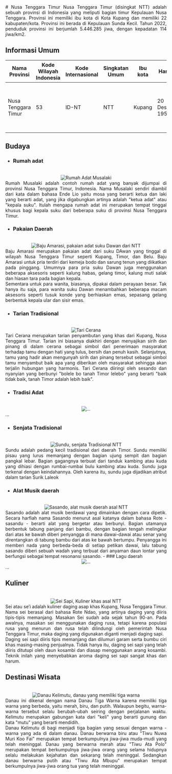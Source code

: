 <div align="justify">
   # Nusa Tenggara Timur
   Nusa Tenggara Timur (disingkat NTT) adalah sebuah provinsi di Indonesia yang meliputi bagian timur Kepulauan Nusa Tenggara. Provinsi ini memiliki ibu kota di Kota Kupang dan memiliki 22 kabupaten/kota. Provinsi ini berada di Kepulauan Sunda Kecil. Tahun 2022, penduduk provinsi ini berjumlah 5.446.285 jiwa, dengan kepadatan 114 jiwa/km2.

   ## Informasi Umum
   |        Nama Provinsi             | Kode Wilayah Indonesia |   Kode Internasional    |  Singkatan Umum   |  Ibu kota      |          Hari Jadi        | Lambang                                                              |
   |----------------------------------|------------------------|-------------------------|-------------------|----------------|---------------------------|----------------------------------------------------------------------|
   |      Nusa Tenggara Timur         |           53           |        ID-NT            |      NTT          |   Kupang       |     20 Desember 1958      | <div align="center"><img alt="Lambang" width="150" src="https://upload.wikimedia.org/wikipedia/commons/thumb/e/e9/Coat_of_Arms_of_East_Nusa_Tenggara_NEW.png/90px-Coat_of_Arms_of_East_Nusa_Tenggara_NEW.png"/></div> |

   ## Budaya

   - ### Rumah adat
   <br/>
   <div align="center"><img alt="Rumah Adat Musalaki" src="https://pariwisataindonesia.id/wp-content/uploads/2020/08/pariwisataindonesia-foto-rumah-musalaki-ntt.jpg"/></div>
   Rumah Musalaki adalah contoh rumah adat yang banyak dijumpai di provinsi Nusa Tenggara Timur, Indonesia. Nama Musalaki sendiri diambil dari kata dalam bahasa Ende Lio yaitu mosa yang berarti ketua dan laki yang berarti adat, yang jika digabungkan artinya adalah "ketua adat" atau "kepala suku". Itulah mengapa rumah adat ini merupakan tempat tinggal khusus bagi kepala suku dari beberapa suku di provinsi Nusa Tenggara Timur. 
  
   - ### Pakaian Daerah
   <br/>
   <div align="center"><img alt="Baju Amarasi, pakaian adat suku Dawan dari NTT" src="https://cdnwpedutorenews.gramedia.net/wp-content/uploads/2023/04/13123028/pakaian-adat-ntt-3.png"/></div>
   Baju Amarasi merupakan pakaian adat dari suku DAwan yang tinggal di wilayah Nusa Tenggara Timur seperti Kupang, Timor, dan Belu. Baju Amarasi untuk pria terdiri dari kemeja bodo dan sarung tenun yang diikatkan pada pinggang. Umumnya para pria suku Dawan juga menggunakan beberapa aksesoris seperti kalung habas, gelang timor, kalung muti salak dan hiasan tara pada bagian kepala.
   <br/>
   Sementara untuk para wanita, biasanya, dipakai dalam perayaan besar. Tak hanya itu saja, para wanita suku Dawan menambahkan beberapa macam aksesoris seperti tusuk konde yang berhiaskan emas, sepasang gelang berbentuk kepala ular dan sisir emas.

   - ### Tarian Tradisional
   <br/>
   <div align="center"><img alt="Tari Cerana" src="https://i0.wp.com/seberkas.com/storage/2023/01/gambar-tari-cerana-saat-pementasan.jpg?resize=750%2C682&ssl=1"/></div>
   Tari Cerana merupakan tarian penyambutan yang khas dari Kupang, Nusa Tenggara Timur. Tarian ini biasanya diakhiri dengan menyajikan sirih dan pinang di dalam cerana sebagai simbol dari penerimaan masyarakat terhadap tamu dengan hati yang tulus, bersih dan penuh kasih. Selanjutnya, tamu yang hadir akan mengunyah sirih dan pinang tersebut sebagai simbol tamu menyambut baik apa yang diberikan oleh masyarakat sehingga akan terjalin hubungan yang harmonis. Tari Cerana diiringi oleh sesando dan nyanyian yang berbunyi "bolele bo tanah Timor lelebo" yang berarti "baik tidak baik, tanah Timor adalah lebih baik".
   
   - ### Tradisi Adat
   <br/>
   <div align="center"><img alt="..." src="..."/></div>
   ...
   
   - ### Senjata Tradisional
   <br/>
   <div align="center"><img alt="Sundu, senjata Tradisional NTT" src="https://www.selasar.com/wp-content/uploads/2020/08/senjata-tradisional-surik-ntt.jpg"/></div>
   Sundu adalah pedang kecil tradisional dari daerah Timor. Sundu memiliki pisau yang lurus memanjang dengan bagian ujung sempit dan bagian pangkal lebar. Bagian gagangnya terbuat dari tanduk kambing atau kuda yang dihiasi dengan rumbai-rumbai bulu kambing atau kuda. Sundu juga terkenal dengan keindahannya. Oleh karena itu, sundu juga dijadikan atribut dalam tarian Surik Laleok
   
   - ### Alat Musik daerah
   <br/>
   <div align="center"><img alt="Sasando, alat musik daerah asal NTT" src="https://upload.wikimedia.org/wikipedia/commons/thumb/c/c5/Basel_Museum_der_Kulturen_Sasando_West_Timor_25102013.jpg/330px-Basel_Museum_der_Kulturen_Sasando_West_Timor_25102013.jpg"/></div>
   Sasando adalah alat musik berdawai yang dimainkan dengan cara dipetik. Secara harfiah nama Sasando menurut asal katanya dalam bahasa Rote - sasandu - berarti alat yang bergetar atau berbunyi. Bagian utamanya berbentuk tabung panjang dari bambu, dengan bagian tengah melingkar dari atas ke bawah diberi penyangga di mana dawai-dawai atau senar yang direntangkan di tabung bambu dari atas ke bawah bertumpu. Penyangga ini memberi nada yang berbeda-beda di setiap petikan dawai, lalu tabung sasando diberi sebuah wadah yang terbuat dari anyaman daun lontar yang berfungsi sebagai tempat resonansi sasando. 
   - ### Lagu daerah
   <br/>
   <div align="center"><img alt="..." src="..."/></div>
   ...
   
   ## Kuliner
   <br/>
   <div align="center"><img alt="Sei Sapi, Kuliner khas asal NTT" src="https://pingpoint.co.id/media/images/Foto.148.1.original.jpg"/></div>
   Sei atau se’i adalah kuliner daging asap khas Kupang, Nusa Tenggara Timur. Nama sei berasal dari bahasa Rote Ndao, yang artinya daging yang diiris tipis-tipis memanjang. Masakan Sei sudah ada sejak tahun 90-an. Pada awalnya, masakan sei menggunakan daging rusa, tetapi karena populasi rusa yang menurun dan rusa telah dilindungi oleh pemerintah Nusa Tenggara Timur, maka daging yang digunakan diganti menjadi daging sapi. 
   <br/>
   Daging sei sapi diiris tipis memanjang dan dilumuri garam serta bumbu ciri khas masing-masing penjualnya. Tidak hanya itu, daging sei sapi yang telah diiris ditutupi oleh daun kosambi dan diasap menggunakan arang kosambi. Teknik inilah yang menyebabkan aroma daging sei sapi sangat khas dan harum.

   ## Destinasi Wisata
   <br/>
   <div align="center"><img alt="Danau Kelimutu, danau yang memiliki tiga warna" src="https://wonderfulimage.s3-id-jkt-1.kilatstorage.id/1672033809-20211201-064420-jpg-medium.jpg"/></div>
   Danau ini dikenal dengan nama Danau Tiga Warna karena memiliki tiga warna yang berbeda, yaitu merah, biru, dan putih. Walaupun begitu, warna-warna tersebut selalu berubah-ubah seiring dengan perjalanan waktu. Kelimutu merupakan gabungan kata dari "keli" yang berarti gunung dan kata "mutu" yang berarti mendidih. 
   <br/>
   Danau Kelimutu di bagi menjadi tiga bagian yang sesuai dengan warna - warna yang ada di dalam danau. Danau berwarna biru atau "Tiwu Nuwa Muri Koo Fai" merupakan tempat berkumpulnya jiwa-jiwa muda-mudi yang telah meninggal. Danau yang berwarna merah atau "Tiwu Ata Polo" merupakan tempat berkumpulnya jiwa-jiwa orang yang selama hidupnya selalu melakukan kejahatan dan sekarang telah meninggal. Sedangkan danau berwarna putih atau "Tiwu Ata Mbupu" merupakan tempat berkumpulnya jiwa-jiwa orang tua yang telah meninggal.
</div>